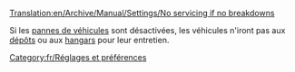 [[Translation:en/Archive/Manual/Settings/No servicing if no breakdowns]]


Si les [[fr/Archive/Manual/Settings/Difficulté#Pannes de véhicules|pannes de véhicules]] sont désactivées, les véhicules n'iront pas aux [[fr/Manual/Dépôts|dépôts]] ou aux [[fr/Manual/Dépôts|hangars]] pour leur entretien.

[[Category:fr/Réglages et préférences]]
{{fr/Amorce}}